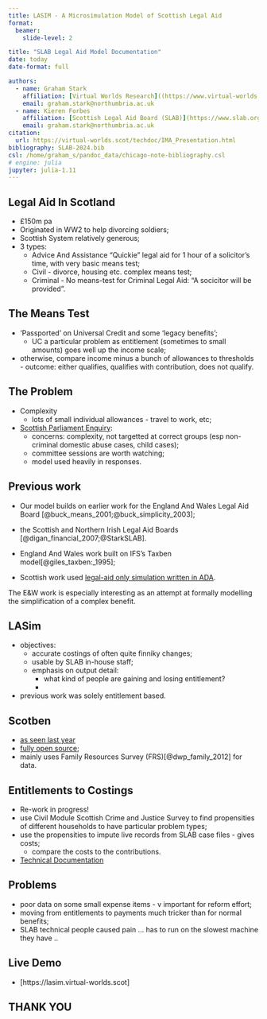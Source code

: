 ```yaml
---
title: LASIM - A Microsimulation Model of Scottish Legal Aid
format: 
  beamer:
    slide-level: 2

title: "SLAB Legal Aid Model Documentation"
date: today
date-format: full

authors:
  - name: Graham Stark
    affiliation: [Virtual Worlds Research]((https://www.virtual-worlds.scot)/[Northumbria University](https://www.northumbria.ac.uk/)
    email: graham.stark@northumbria.ac.uk
  - name: Kieren Forbes
    affiliation: [Scottish Legal Aid Board (SLAB)](https://www.slab.org.uk/)
    email: graham.stark@northumbria.ac.uk
citation:
  url: https://virtual-worlds.scot/techdoc/IMA_Presentation.html
bibliography: SLAB-2024.bib
csl: /home/graham_s/pandoc_data/chicago-note-bibliography.csl
# engine: julia
jupyter: julia-1.11
---
```


## Legal Aid In Scotland

* &pound;150m pa 
* Originated in WW2 to help divorcing soldiers;
* Scottish System relatively generous; 
* 3 types:
    - Advice And Assistance "Quickie" legal aid for 1 hour of a solicitor's time, with very basic means test;
    - Civil - divorce, housing etc. complex means test;
    - Criminal - No means-test for Criminal Legal Aid: "A socicitor will be provided".

## The Means Test

* 'Passported' on Universal Credit and some 'legacy benefits';
    - UC a particular problem as entitlement (sometimes to small amounts) goes well up the income scale;
* otherwise, compare income minus a bunch of allowances to thresholds - outcome: either qualifies, qualifies with contribution, does not qualify.

## The Problem 

* Complexity
    - lots of small individual allowances - travel to work, etc;
* [Scottish Parliament Enquiry](https://www.parliament.scot/chamber-and-committees/committees/current-and-previous-committees/session-6-equalities-human-rights-and-civil-justice-committee/correspondence/2025/civil-legal-aid-inquiry-ercs-21-may-2025):
    - concerns: complexity, not targetted at correct groups (esp non-criminal domestic abuse cases, child cases);
    - committee sessions are worth watching;
    - model used heavily in responses.

## Previous work

* Our model builds on earlier work for the England And Wales Legal Aid Board [@buck_means_2001;@buck_simplicity_2003];
* the Scottish and Northern Irish Legal Aid Boards [@digan_financial_2007;@StarkSLAB]. 

* England And Wales work built on IFS's Taxben model[@giles_taxben:_1995]; 
* Scottish work used [legal-aid only simulation written in ADA](https://github.com/grahamstark/scottish_legal_aid). 

The E&W work is especially interesting as an attempt at formally modelling the simplification of a complex benefit.

## LASim

* objectives:
    - accurate costings of often quite finniky changes;
    - usable by SLAB in-house staff;
    - emphasis on output detail:
        - what kind of people are gaining and losing entitlement? 
        - 
* previous work was solely entitlement based.

## Scotben

* [as seen last year](https://triplepc.northumbria.ac.uk) 
* [fully open source](https://github.com/grahamstark/ScottishTaxBenefitModel.jl); 
* mainly uses Family Resources Survey (FRS)[@dwp_family_2012] for data.


## Entitlements to Costings

* Re-work in progress!
* use Civil Module Scottish Crime and Justice Survey to find propensities of different households to have particular problem types;
* use the propensities to impute live records from SLAB case files - gives costs;
    - compare the costs to the contributions.
* [Technical Documentation](https://lasim.virtual-worlds.scot/techdoc/index.html)

## Problems

* poor data on some small expense items - v important for reform effort;
* moving from entitlements to payments much tricker than for normal benefits;
* SLAB technical people caused pain ... has to run on the slowest machine they have .. 

## Live Demo

* [https://lasim.virtual-worlds.scot]

## THANK YOU 


